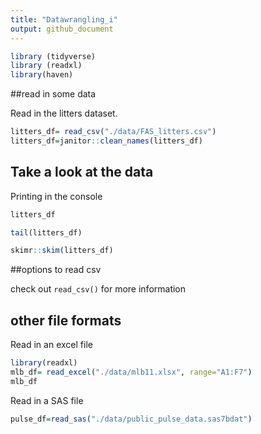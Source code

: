 ```yaml
---
title: "Datawrangling_i"
output: github_document
---
```

```r
library (tidyverse)
library (readxl)
library(haven)
```

##read in some data

Read in the litters dataset.

```r
litters_df= read_csv("./data/FAS_litters.csv")
litters_df=janitor::clean_names(litters_df)
```

## Take a look at the data

Printing in the console

```r
litters_df
```
```r
tail(litters_df)
```

```r
skimr::skim(litters_df)
```


##options to read csv

check out `read_csv()` for more information

## other file formats

Read in an excel file

```r
library(readxl)
mlb_df= read_excel("./data/mlb11.xlsx", range="A1:F7")
mlb_df
```

Read in a SAS file
```r
pulse_df=read_sas("./data/public_pulse_data.sas7bdat")
```



